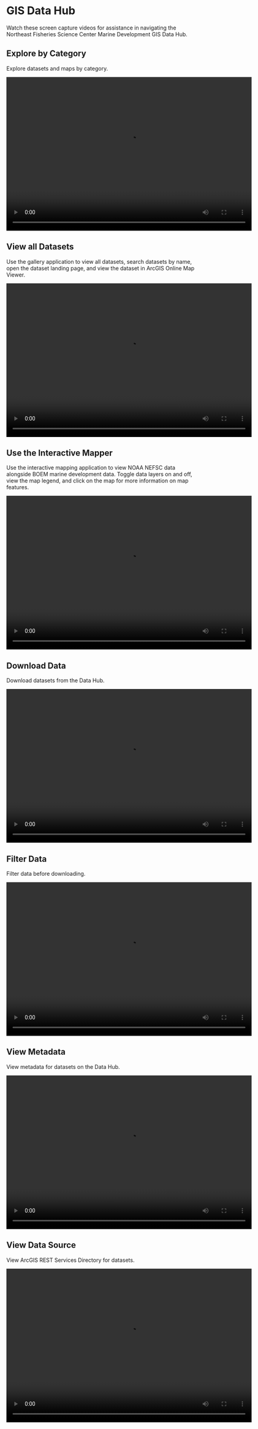 # GIS Data Hub

Watch these screen capture videos for assistance in navigating the Northeast Fisheries Science Center Marine Development GIS Data Hub.

## Explore by Category
Explore datasets and maps by category.

<video width="640" height="400" controls>
  <source src="video/category_screencapture.webm" type= "video/webm">
  Your browser does not support the video tag. 
  
</video>

## View all Datasets
Use the gallery application to view all datasets, search datasets by name, open the dataset landing page, and view the dataset in ArcGIS Online Map Viewer. 

<video width="640" height="400" controls>
  <source src="video/searchapp_screencapture.webm" type= "video/webm">
  Your browser does not support the video tag. 
  
</video>

## Use the Interactive Mapper
Use the interactive mapping application to view NOAA NEFSC data alongside BOEM marine development data. Toggle data layers on and off, view the map legend, and click on the map for more information on map features.

<video width="640" height="400" controls>
  <source src="video/mapper_screencapture.webm" type= "video/webm">
  Your browser does not support the video tag. 
  
</video>

## Download Data
Download datasets from the Data Hub.

<video width="640" height="400" controls>
  <source src="video/download_screencapture.webm" type= "video/webm">
  Your browser does not support the video tag. 
  
</video>

## Filter Data
Filter data before downloading. 

<video width="640" height="400" controls>
  <source src="video/filterdata_screencapture.webm" type= "video/webm">
  Your browser does not support the video tag. 
  
</video>

## View Metadata
View metadata for datasets on the Data Hub. 

<video width="640" height="400" controls>
  <source src="video/meta_screencapture.webm" type= "video/webm">
  Your browser does not support the video tag. 
  
</video>

## View Data Source
View ArcGIS REST Services Directory for datasets. 

<video width="640" height="400" controls>
  <source src="video/datasource_screencapture.webm" type= "video/webm">
  Your browser does not support the video tag. 
  
</video>

